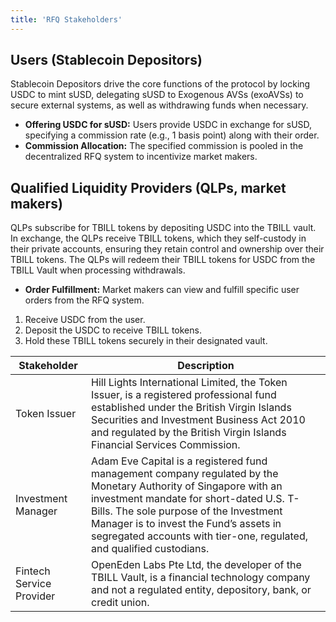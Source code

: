 ```yaml
---
title: 'RFQ Stakeholders'
---
```


## Users (Stablecoin Depositors) 
Stablecoin Depositors drive the core functions of the protocol by locking USDC to mint sUSD, delegating sUSD to Exogenous AVSs (exoAVSs) to secure external systems, as well as withdrawing funds when necessary.
 - **Offering USDC for sUSD:** Users provide USDC in exchange for sUSD, specifying a commission rate (e.g., 1 basis point) along with their order.
 - **Commission Allocation:** The specified commission is pooled in the decentralized RFQ system to incentivize market makers.

## Qualified Liquidity Providers (QLPs, market makers) 
QLPs subscribe for TBILL tokens by depositing USDC into the TBILL vault. In exchange, the QLPs receive TBILL tokens, which they self-custody in their private accounts, ensuring they retain control and ownership over their TBILL tokens. The QLPs will redeem their TBILL tokens for USDC from the TBILL Vault when processing withdrawals.
 - **Order Fulfillment:** Market makers can view and fulfill specific user orders from the RFQ system.
 1. Receive USDC from the user.
 2. Deposit the USDC to receive TBILL tokens.
 3. Hold these TBILL tokens securely in their designated vault.


| Stakeholder                           | Description                           |
| ------------------------------------- | ------------------------------------- |
| Token Issuer                          | Hill Lights International Limited, the Token Issuer, is a registered professional fund established under the British Virgin Islands Securities and Investment Business Act 2010 and regulated by the British Virgin Islands Financial Services Commission.   |
| Investment Manager                    | Adam Eve Capital is a registered fund management company regulated by the Monetary Authority of Singapore with an investment mandate for short-dated U.S. T-Bills. The sole purpose of the Investment Manager is to invest the Fund’s assets in segregated accounts with tier-one, regulated, and qualified custodians. |
| Fintech Service Provider              | OpenEden Labs Pte Ltd, the developer of the TBILL Vault, is a financial technology company and not a regulated entity, depository, bank, or credit union.   |



